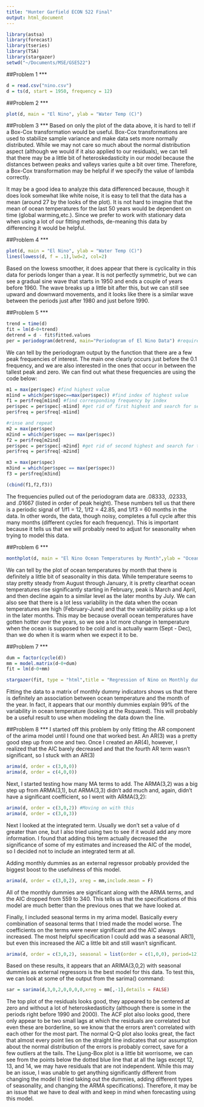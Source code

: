 ```yaml
---
title: "Hunter Garfield ECON 522 Final"
output: html_document
---
```

```r
library(astsa)
library(forecast)
library(tseries)
library(TSA)
library(stargazer)
setwd("~/Documents/MSE/GSE522")
```

##Problem 1
***
```r
d = read.csv("nino.csv")
d = ts(d, start = 1950, frequency = 12)
```

##Problem 2
***
```r
plot(d, main = "El Nino", ylab = "Water Temp (C)")
```

##Problem 3
***
Based on only the plot of the data above, it is hard to tell if a Box-Cox transformation would be useful. Box-Cox transformations are used to stabilize sample variance and make data sets more normally distributed. While we may not care so much about the normal distribution aspect (although we would if it also applied to our residuals), we can tell that there may be a little bit of heteroskedasticity in our model because the distances between peaks and valleys varies quite a bit over time. Therefore, a Box-Cox transformation may be helpful if we specify the value of lambda correctly.

It may be a good idea to analyze this data differenced because, though it does look somewhat like white noise, it is easy to tell that the data has a mean (around 27 by the looks of the plot). It is not hard to imagine that the mean of ocean temperatures for the last 50 years would be dependent on time (global warming,etc.). Since we prefer to work with stationary data when using a lot of our fitting methods, de-meaning this data by differencing it would be helpful.

##Problem 4
***
```r
plot(d, main = "El Nino", ylab = "Water Temp (C)")
lines(lowess(d, f = .1),lwd=2, col=2)
```

Based on the lowess smoother, it does appear that there is cyclicality in this data for periods longer than a year. It is not perfectly symmetric, but we can see a gradual sine wave that starts in 1950 and ends a couple of years before 1960. The wave breaks up a little bit after this, but we can still see upward and downward movements, and it looks like there is a similar wave between the periods just after 1980 and just before 1990.

##Problem 5
***
```r
trend = time(d)
fit = lm(d~0+trend)
detrend = d - fit$fitted.values
per = periodogram(detrend, main="Periodogram of El Nino Data") #requires "TSA" package
```

We can tell by the periodogram output by the function that there are a few peak frequencies of interest. The main one clearly occurs just before the 0.1 frequency, and we are also interested in the ones that occur in between the tallest peak and zero. We can find out what these frequencies are using the code below:


```r
m1 = max(per$spec) #find highest value
m1ind = which(per$spec==max(per$spec)) #find index of highest value
f1 = per$freq[m1ind] #find corresponding frequency by index
per$spec = per$spec[-m1ind] #get rid of first highest and search for second
per$freq = per$freq[-m1ind]

#rinse and repeat
m2 = max(per$spec)
m2ind = which(per$spec == max(per$spec))
f2 = per$freq[m2ind]
per$spec = per$spec[-m2ind] #get rid of second highest and search for third
per$freq = per$freq[-m2ind]

m3 = max(per$spec)
m3ind = which(per$spec == max(per$spec))
f3 = per$freq[m3ind]

(cbind(f1,f2,f3))
```

The frequencies pulled out of the periodogram data are .08333, .02333, and .01667 (listed in order of peak height). These numbers tell us that there is a periodic signal of 1/f1 = 12, 1/f2 = 42.85, and 1/f3 = 60 months in the data. In other words, the data, though noisy, completes a full cycle after this many months (different cycles for each frequency). This is important because it tells us that we will probably need to adjust for seasonality when trying to model this data.

##Problem 6
***
```r
monthplot(d, main = "El Nino Ocean Temperatures by Month",ylab = "Ocean Temp (C)", xlab = "Month")
```

We can tell by the plot of ocean temperatures by month that there is definitely a little bit of seasonality in this data. While temperature seems to stay pretty steady from August through January, it is pretty clearthat ocean temperatures rise significantly starting in February, peak is March and April, and then decline again to a similar level as the later months by July. We can also see that there is a lot less variability in the data when the ocean temperatures are high (February-June) and that the variability picks up a lot in the later months. This may be because overall ocean temperatures have gotten hotter over the years, so we see a lot more change in temperature when the ocean is supposed to be cold and is actually warm (Sept - Dec), than we do when it is warm when we expect it to be.

##Problem 7
***
```r
dum = factor(cycle(d))
mm = model.matrix(d~0+dum)
fit = lm(d~0+mm)
```
```r
stargazer(fit, type = "html",title = "Regression of Nino on Monthly dummies",covariate.labels = month.name,dep.var.labels = "Ocean Temp",style = "aer",single.row = T)
```

Fitting the data to a matrix of monthly dummy indicators shows us that there is definitely an association between ocean temperature and the month of the year. In fact, it appears that our monthly dummies explain 99% of the variability in ocean temperature (looking at the Rsquared). This will probably be a useful result to use when modeling the data down the line.

##Problem 8
***
I started off this problem by only fitting the AR component of the arima model until I found one that worked best. An AR(3) was a pretty good step up from one and two. Once I created an AR(4), however, I realized that the AIC barely decreased and that the fourth AR term wasn't significant, so I stuck with an AR(3)
```r
arima(d, order = c(3,0,0)) 
arima(d, order = c(4,0,0))
```

Next, I started testing how many MA terms to add. The ARMA(3,2) was a big step up from ARMA(3,1), but ARMA(3,3) didn't add much and, again, didn't have a significant coefficient, so I went with ARMA(3,2):
```r
arima(d, order = c(3,0,2)) #Moving on with this
arima(d, order = c(3,0,3))
```

Next I looked at the integrated term. Usually we don't set a value of d greater than one, but I also tried using two to see if it would add any more information. I found that adding this term actually decreased the significance of some of my estimates and increased the AIC of the model, so I decided not to include an integrated term at all.

Adding monthly dummies as an external regressor probably provided the biggest boost to the usefulness of this model. 
```r
arima(d, order = c(3,0,2), xreg = mm,include.mean = F)
```
All of the monthly dummies are significant along with the ARMA terms, and the AIC dropped from 559 to 340. This tells us that the specifications of this model are much better than the previous ones that we have looked at.

Finally, I included seasonal terms in my arima model. Basically every combination of seasonal terms that I tried made the model worse. The coefficients on the terms were never significant and the AIC always increased. The most helpful specification I could add was a seasonal AR(1), but even this increased the AIC a little bit and still wasn't significant.
```r
arima(d, order = c(3,0,2), seasonal = list(order = c(1,0,0), period=12), xreg = mm,include.mean = F)
```

Based on these results, it appears that an ARIMA(3,0,2) with seasonal dummies as external regressors is the best model for this data. To test this, we can look at some of the output from the sarima() command:
```r
sar = sarima(d,3,0,2,0,0,0,0,xreg = mm[,-1],details = FALSE)
```

The top plot of the residuals looks good, they appeared to be centered at zero and without a lot of heteroskedasticity (although there is some in the periods right before 1990 and 2000). The ACF plot also looks good, there only appear to be two small lags at which the residuals are correlated but even these are borderline, so we know that the errors aren't correlated with each other for the most part. The normal Q-Q plot also looks great, the fact that almost every point lies on the straight line indicates that our assumption about the normal distribution of the errors is probably correct, save for a few outliers at the tails. The Ljung-Box plot is a little bit worrisome, we can see from the points below the dotted blue line that at all the lags except 12, 13, and 14, we may have residuals that are not independent. While this may be an issue, I was unable to get anything significantly different from changing the model (I tried taking out the dummies, adding different types of seasonality, and changing the ARMA specifications). Therefore, it may be an issue that we have to deal with and keep in mind when forecasting using this model.
